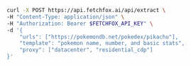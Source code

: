 <CodeGroup>

```bash curl
curl -X POST https://api.fetchfox.ai/api/extract \
-H "Content-Type: application/json" \
-H "Authorization: Bearer $FETCHFOX_API_KEY" \
-d '{
    "urls": ["https://pokemondb.net/pokedex/pikachu"],
    "template": "pokemon name, number, and basic stats",
    "proxy": ["datacenter", "residential_cdp"]
}'
```

</CodeGroup>